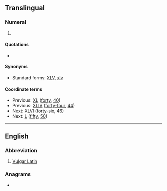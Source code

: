 {{also|vl|v.l.|Vl.}}
==Translingual==

===Numeral===
{{mul-number}}

# {{lb|mul|rare|nonstandard}} {{non-gloss definition|The [[Roman numeral]] representing [[forty-five]] ([[45]]).}}

====Quotations====
* {{seeCites}}

====Synonyms====
* Standard forms: [[XLV]], [[xlv]]

====Coordinate terms====
* Previous: [[XL]] ([[forty]], [[40]])
* Previous: [[XLIV]] ([[forty-four]], [[44]])
* Next: [[XLVI]] ([[forty-six]], [[46]])
* Next: [[L]] ([[fifty]], [[50]])

----

==English==

===Abbreviation===
{{en-abbr}}

# [[Vulgar Latin]]

===Anagrams===
* {{anagrams|en|a=lv|LV|Lv|lv}}